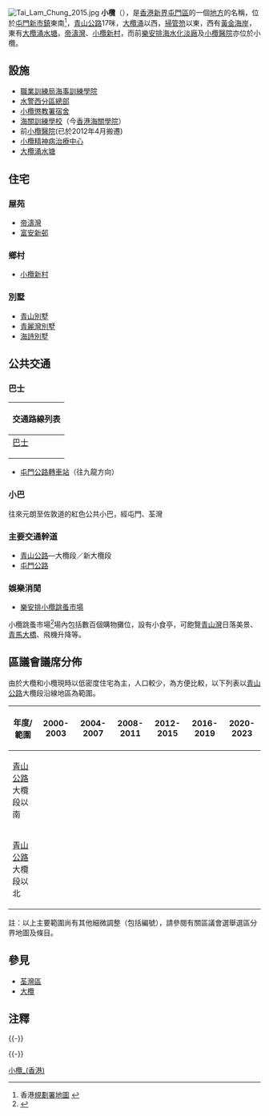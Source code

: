 {{Infobox settlement
| name = 小欖
| official_name = Siu Lam
| image_skyline = Siu Lam Oveview 201406.jpg
| imagesize = 250px
| image_caption = 小欖全貌（2014年）
| image_seal = 
| mapsize = 
| map_caption = 小欖在香港的位置
| pushpin_map =Hong Kong 
| pushpin_label_position = <!-- the position of the pushpin label: left, right, top, bottom, none -->
| coordinates = {{coord|22|22|7.3528|N|114|0|41.8802|E|region:CN-91_type:city(480000)|display=title,inline}}
| subdivision_type = [[行政區|行政區]]
| subdivision_name = {{flag|Hong Kong}}
| subdivision_type1 = [[地區|地區]]
| subdivision_type2 = [[香港行政區劃|區]]
| subdivision_name1 = [[新界|新界]]
| subdivision_name2 = [[屯門區|屯門區]]
<!-- Area    ------------------------->
| established_title = 
| established_date = 
| seat_type = 
| seat = 
| government_type = 
| leader_title = 
| leader_name = 
| leader_name1 = 
| area_magnitude = 
| area_total_km2 = 
<!-- Population   ------------------>
| population_total = 
| population_as_of = 
| population_density_km2 = 
| population_urban = 
| population = 
| population_blank1 = 
| population_demonym = 
| population_note = 
| postal_code_type = 
| postal_code = 
| area_code = 
| website = 
| footnotes =
| coordinates_region = 
| timezone = [[香港時間|香港時間]]
| utc_offset = +8
}}
[[File:Tai_Lam_Chung_2015.jpg|thumb]] 
'''小欖'''（{{lang-en|Siu Lam}}），是[[香港|香港]][[新界|新界]][[屯門區|屯門區]]的一個[[地方|地方]]的名稱，位於[[屯門新市鎮|屯門新市鎮]]東南<ref>香港[[規劃署|規劃署]][http://www.pland.gov.hk/info_serv/tp_plan/images/sta_plan.jpg 地圖] {{webarchive|url=https://web.archive.org/web/20071006090914/http://www.pland.gov.hk/info_serv/tp_plan/images/sta_plan.jpg |date=2007-10-06 }}</ref>，[[青山公路|青山公路]]17咪，[[大欖涌|大欖涌]]以西，[[掃管笏|掃管笏]]以東，西有[[黃金海岸_(香港)|黃金海岸]]，東有[[大欖涌水塘|大欖涌水塘]]。[[帝濤灣|帝濤灣]]、[[小欖新村|小欖新村]]，而前[[樂安排海水化淡廠|樂安排海水化淡廠]]及[[小欖醫院|小欖醫院]]亦位於小欖。

==設施==
* [[職業訓練局海事訓練學院|職業訓練局海事訓練學院]]
* [[水警西分區總部|水警西分區總部]]
* [[小欖懲教署宿舍|小欖懲教署宿舍]]
* [[海關訓練學校|海關訓練學校]]（今[[香港海關學院|香港海關學院]]）
* 前[[小欖醫院|小欖醫院]](已於2012年4月搬遷)
* [[小欖精神病治療中心|小欖精神病治療中心]]
* [[大欖涌水塘|大欖涌水塘]]

==住宅==
===屋苑===
*[[帝濤灣|帝濤灣]]
*[[富安新邨|富安新邨]]

===鄉村===
*[[小欖新村|小欖新村]]

===別墅===
*[[青山別墅|青山別墅]]
*[[青麗灣別墅|青麗灣別墅]]
*[[海詩別墅|海詩別墅]]

==公共交通==
===巴士===
{| class="mw-collapsible mw-collapsed wikitable" style="background:white; margin: 0 auto; width: auto;"  
! 交通路線列表
|-
|
;[[香港巴士|巴士]]
{{九龍新界巴士簡單列表|52X|53|61A|61M|61P|252|252B|252X|261B|N252}}{{大嶼山巴士簡單列表|A33}}{{港鐵巴士簡單列表|K51}}{{過海隧道巴士簡單列表|962|962B|962E|962N|962S|N962}}{{新界專線小巴簡單列表|43B|140M}}
|}
*[[屯門公路轉車站|屯門公路轉車站]]（往九龍方向）

===小巴===
往來元朗至佐敦道的紅色公共小巴，經屯門、荃灣
===主要交通幹道===
* [[青山公路|青山公路]]—大欖段／新大欖段
* [[屯門公路|屯門公路]]

===娛樂消閒===
* [[樂安排|樂安排]][[小欖跳蚤市場|小欖跳蚤市場]] 
小欖跳蚤市場<ref>{{cite web |language=zh-hk |url=http://hk.ulifestyle.com.hk/spot/detail.html?id=ABdGD1ozBwJZFwNp |title=樂安排小欖跳蚤市場 |publisher=[[HK.ULifestyle.com.hk|HK.ULifestyle.com.hk]] |accessdate=2014-12-19 |archive-date=2014-12-19 |archive-url=https://web.archive.org/web/20141219063453/http://hk.ulifestyle.com.hk/spot/detail.html?id=ABdGD1ozBwJZFwNp |dead-url=no }}</ref>場內包括數百個購物攤位，設有小食亭，可飽覽[[青山灣|青山灣]]日落美景、[[青馬大橋|青馬大橋]]、飛機升降等。

==區議會議席分佈==
由於大欖和小欖現時以低密度住宅為主，人口較少，為方便比較，以下列表以[[青山公路|青山公路]]大欖段沿線地區為範圍。
{|class=wikitable
!年度/範圍!!2000-2003!!2004-2007!!2008-2011!!2012-2015!!2016-2019!!2020-2023
|-
|[[青山公路|青山公路]]大欖段以南||rowspan=2|{{centre|[[三聖_(選區)|三聖]]選區}}||colspan=5|{{centre|[[三聖_(選區)|三聖]]選區}}
|-
|[[青山公路|青山公路]]大欖段以北||colspan=4|{{centre|分散在[[恆福|恆福]]選區及[[三聖_(選區)|三聖]]選區}}||{{centre|分散在[[掃管笏_(選區)|掃管笏]]選區及[[三聖_(選區)|三聖]]選區}}
|}
註：以上主要範圍尚有其他細微調整（包括編號），請參閱有關區議會選舉選區分界地圖及條目。

==參見==
*[[荃灣區|荃灣區]]
*[[大欖|大欖]]

==注釋==
{{commonscat|Siu Lam}}
<references />

{{-}}
{{屯門區}}

{{-}}
{{香港天文台短週期地震台網}}

[[Category:小欖_(香港)|]]